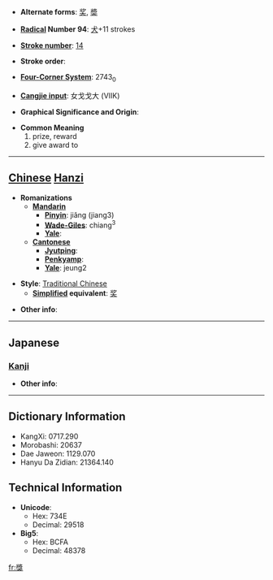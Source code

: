 * '''Alternate forms''': [[奖]], [[奬]]

* '''[[Wiktionary:Chinese radical index| Radical]] Number 94''': [[Wiktionary:Chinese radical index 犬|犬]]+11 strokes

* '''[[Wiktionary:Chinese total strokes index|Stroke number]]''': [[Wiktionary:Chinese total strokes index 14|14]]

* '''Stroke order''': 

* '''[[Wiktionary:Chinese four corner index|Four-Corner System]]''': 2743<sub>0</sub>

* '''[[Wiktionary:Chinese Cangjie index|Cangjie input]]''': 女戈戈大 (VIIK)

* '''Graphical Significance and Origin''': 

* '''Common Meaning'''
*#prize, reward
*# give award to


----

== [[Chinese]] [[Hanzi]] ==

* '''Romanizations'''
** '''[[Mandarin]]'''
*** '''[[Pinyin]]''': jiǎng (jiang3)
*** '''[[Wade-Giles]]''': chiang<sup>3</sup>
*** '''[[Yale]]''': 
** '''[[Cantonese]]'''
*** '''[[Jyutping]]''':
*** '''[[Penkyamp]]''': 
*** '''[[Yale]]''': jeung2

* '''Style''': [[Traditional Chinese]] 
** '''[[Simplified Chinese|Simplified]] equivalent''': [[奖]]

* '''Other info''': 

----

==Japanese==
===[[Kanji]]===
{{kanji|on readings=[[しょう]] (shō), [[そう]] (sō)|kun readings=[[すすめる]] (susumeru)}}

* '''Other info''':  

----

== Dictionary Information ==

* KangXi: 0717.290
* Morobashi: 20637
* Dae Jaweon: 1129.070
* Hanyu Da Zidian: 21364.140

== Technical Information ==

* '''Unicode''':
** Hex: 734E
** Decimal: 29518
* '''Big5''':
** Hex: BCFA
** Decimal: 48378

[[fr:獎]]